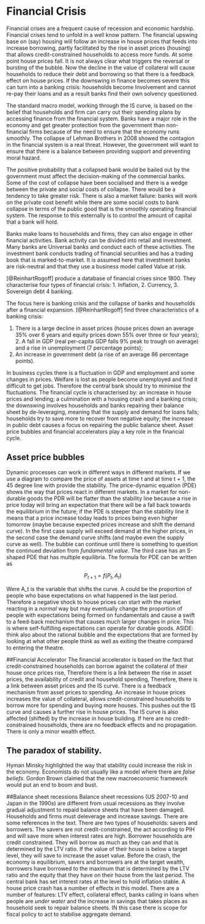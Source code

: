 # Financial Crisis
Financial crises are a frequent cause of recession and economic hardship.  Financial crises tend to unfold in a well know pattern.  The financial upswing base on (say) housing will follow an increase in house prices that feeds into increase borrowing, partly facilitated by the rise in asset prices (housing) that allows credit-constrained households to access more funds. At some point house prices fall. It is not always clear what triggers the reversal or bursting of the bubble.  Now the decline in the value of collateral will cause households to reduce their debt and borrowing so that there is a feedback effect on house prices. If the downswing in finance becomes severe this can turn into a banking crisis: households become Involvement and cannot re-pay their loans and as a result banks find their own solvency questioned. 

The standard macro model, working through the IS curve, is based on the belief that households and firm can carry out their spending plans by accessing finance from the financial system. Banks have a major role in the economy and get greater protection from the government than non-financial firms because of the need to ensure that the economy runs smoothly.  The collapse of Lehman Brothers in 2008 showed the contagion in the financial system is a real threat.  However, the government will want to ensure that there is a balance between providing support and preventing moral hazard. 

The positive probability that a collapsed bank would be bailed out by the government must affect the decision-making of the commercial banks.  Some of the cost of collapse have been socialised and there is a wedge between the private and social costs of collapse.  There would be a tendency to take greater risk. There is also a market failure: banks will work on the private cost benefit while there are some social costs to bank collapse in terms of the public good that is the smoothly operating financial system. The response to this externally is to control the amount of capital that a bank will hold.   

Banks make loans to households and firms, they can also engage in other financial activities.  Bank activity can be divided into retail and investment. Many banks are Universal banks and conduct each of these activities.  The investment bank conducts trading of financial securities and has a trading book that is marked-to-market.  It is assumed here that investment banks are risk-neutral and that they use a business model called Value at risk. 
 
[@ReinhartRogoff] produce a database of financial crises since 1800. They characterise four types of financial crisis: 
1. Inflation, 
2. Currency, 
3. Sovereign debt 
4  banking. 

The focus here is banking crisis and the collapse of banks and households after a financial expansion. [@ReinhartRogoff] find three characteristics of a banking crisis:  

1. There is a large decline in asset prices (house prices down an average 35% over 6 years and equity prices down 55% over three or four years); 2. A fall in GDP (real per-capita GDP falls 9% peak to trough on average) and a rise in unemployment (7 percentage points);
3. An increase in government debt (a rise of an average 86 percentage points). 

In business cycles there is a fluctuation in GDP and employment and some changes in prices.  Welfare is lost as people become unemployed and find it difficult to get jobs. Therefore the central bank should try to minimise the fluctuations. The financial cycle is characterised by: an increase in house prices and lending; a culmination with a housing crash and a banking crisis; the downswing involves households and banks repairing their balance sheet by de-leveraging, meaning that the supply and demand for loans falls; households try to save more to recover from negative equity; the increase in public debt causes a focus on repairing the public balance sheet. Asset price bubbles and financial accelerators play a key role in the financial cycle. 

## Asset price bubbles
Dynamic processes can work in different ways in different markets.  If we use a diagram to compare the price of assets at time t and at time t + 1, the 45 degree line with provide the stability. The price-dynamic equation (PDE) shows the way that prices react in different markets.  In a market for non-durable goods the PDR will be flatter than the stability line because a rise in price today will bring an expectation that there will be a fall back towards the equilibrium in the future; if the PDE is steeper than the stability line it means that a price increase today leads to prices being even higher tomorrow (maybe because expected prices increase and shift the demand curve).  In the first case supply will exceed demand at the higher prices, in the second case the demand curve shifts (and maybe even the supply curve as well). The bubble can continue until there is something to question the continued deviation from *fundamental value*. The third case has an S-shaped PDE that has multiple equilibria. The formula for PDE can be written as 

$$P_{t + 1} = f(P_t, A_t)$$

Were A_t is the variable that shifts the curve.  A could be the proportion of people who base expectations on what happened in the last period. Therefore a negative shock to house prices can start with the market reacting in a *normal* way but may eventually change the proportion of people with expectations being formed on fundamentals and cause a swift to a feed-back mechanism that causes much larger changes in price. This is where self-fulfilling expectations can operate for durable goods. ASIDE:  think also about the rational bubble and the expectations that are formed by looking at what other people think as well as exiting the theatre compared to entering the theatre. 

##Financial Accelerator
The financial accelerator is based on the fact that credit-constrained households can borrow against the collateral of their house once prices rise, Therefore there is a link between the rise in asset prices, the availability of credit and household spending,  Therefore, there is a link between asset prices and the IS curve. There is a feedback mechanism from asset prices to spending.  An increase in house prices increases the value of collateral, allows credit-constrained households to borrow more for spending and buying more houses. This pushes out the IS curve and causes a further rise in house prices. The IS curve is also affected (shifted) by the increase in house building. If here are no credit-constrained households, there are no feedback effects and no propagation.  There is only a minor wealth effect. 

## The paradox of stability. 
Hyman Minsky highlighted the way that stability could increase the risk in the economy. Economists do not usually like a model where there are *false beliefs*. Gordon Brown claimed that the new macroeconomic framework would put an end to boom and bust. 

##Balance sheet recessions
Balance sheet recessions (US 2007-10 and Japan in the 1990s) are different from usual recessions as they involve gradual adjustment to repaid balance sheets that have been damaged. Households and firms must deleverage and increase savings. There are some references in the text. There are two types of households: savers and borrowers. The savers are not credit-constrained, the act according to PIH and will save more when interest rates are high. Borrower households are credit constrained. They will borrow as much as they can and that is determined by the LTV ratio.  If the value of their house is below a target level, they will save to increase the asset value. Before the crash, the economy is equilibrium, savers and borrowers are at the target wealth, borrowers have borrowed to the maximum that is determined by the LTV ratio and the equity that they have on their house from the last period. The central bank has set interest rates at the level to hold inflation stable. A house price crash has a number of effects in this model. There are a number of features: LTV effect, collateral effect, banks calling in loans when people are *under water* and the increase in savings that takes places as household seek to repair balance sheets. IN this case there is scope for fiscal policy to act to stabilise aggregate demand. 



